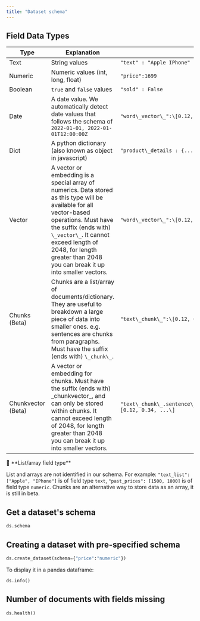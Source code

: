 ```yaml
---
title: "Dataset schema"
---
```


## Field Data Types

| **Type**           | **Explanation**                                                                                                                                                                                                                                                                        |                                                               |
| ------------------ | -------------------------------------------------------------------------------------------------------------------------------------------------------------------------------------------------------------------------------------------------------------------------------------- | ------------------------------------------------------------- |
| Text               | String values                                                                                                                                                                                                                                                                          | `"text" : "Apple IPhone"`                                     |
| Numeric            | Numeric values (int, long, float)                                                                                                                                                                                                                                                      | `"price":1699`                                                |
| Boolean            |`true` and `false` values                                                                                                                                                                                                                                                               | `"sold" : False`                                              |
| Date               | A date value. We automatically detect date values that follows the schema of `2022-01-01, 2022-01-01T12:00:00Z`                                                                                                                                                                        | `"word\_vector\_":\[0.12, 0.34, ...\]`                        |
| Dict               | A python dictionary (also known as object in javascript)                                                                                                                                                                                                                               | `"product\_details : {...}`                                   |
| Vector             | A vector or embedding is a special array of numerics. Data stored as this type will be available for all vector-based operations. Must have the suffix (ends with)` \_vector\_`. It cannot exceed length of 2048, for length greater than 2048 you can break it up into smaller vectors.| `"word\_vector\_":\[0.12, 0.34, ...\]`                       |
| Chunks (Beta)      | Chunks are a list/array of documents/dictionary. They are useful to breakdown a large piece of data into smaller ones. e.g. sentences are chunks from paragraphs. Must have the suffix (ends with) `\_chunk\_`.                                                                        | `"text\_chunk\_":\[0.12, 0.34, ...\]`                         |
| Chunkvector (Beta) | A vector or embedding for chunks. Must have the suffix (ends with) \_chunkvector\_, and can only be stored within chunks. It cannot exceed length of 2048, for length greater than 2048 you can break it up into smaller vectors.                                                      | `"text\_chunk\_.sentence\_chunkvector\_":\[0.12, 0.34, ...\]` |

<Warning>
🚧 **List/array field type**
 
List and arrays are not identified in our schema. For example: `"text_list":["Apple", "IPhone"]` is of field type `text`, `"past_prices": [1500, 1000]` is of field type `numeric`. Chunks are an alternative way to store data as an array, it is still in beta.
</Warning>


## Get a dataset's schema

```python Python 
ds.schema
```

## Creating a dataset with pre-specified schema

```python Python 
ds.create_dataset(schema={"price":"numeric"})
```

To display it in a pandas dataframe:

```python Python 
ds.info()
```

## Number of documents with fields missing

```python Python 
ds.health()
```